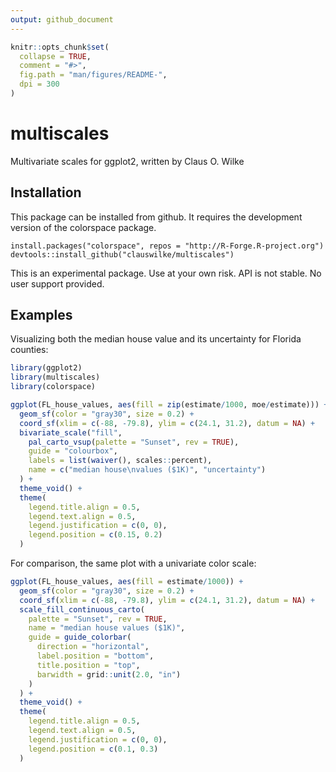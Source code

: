 ```yaml
---
output: github_document
---
```


<!-- README.md is generated from README.Rmd. Please edit that file -->

```r
knitr::opts_chunk$set(
  collapse = TRUE,
  comment = "#>",
  fig.path = "man/figures/README-",
  dpi = 300
)
```

# multiscales

Multivariate scales for ggplot2, written by Claus O. Wilke


## Installation

This package can be installed from github. It requires the development version of the colorspace package.
```
install.packages("colorspace", repos = "http://R-Forge.R-project.org")
devtools::install_github("clauswilke/multiscales")
```
This is an experimental package. Use at your own risk. API is not stable. No user support provided.

## Examples

Visualizing both the median house value and its uncertainty for Florida counties:
```r
library(ggplot2)
library(multiscales)
library(colorspace)

ggplot(FL_house_values, aes(fill = zip(estimate/1000, moe/estimate))) +
  geom_sf(color = "gray30", size = 0.2) +
  coord_sf(xlim = c(-88, -79.8), ylim = c(24.1, 31.2), datum = NA) +
  bivariate_scale("fill",
    pal_carto_vsup(palette = "Sunset", rev = TRUE),
    guide = "colourbox",
    labels = list(waiver(), scales::percent),
    name = c("median house\nvalues ($1K)", "uncertainty")
  ) +
  theme_void() +
  theme(
    legend.title.align = 0.5,
    legend.text.align = 0.5,
    legend.justification = c(0, 0),
    legend.position = c(0.15, 0.2)
  )
```

For comparison, the same plot with a univariate color scale:
```r
ggplot(FL_house_values, aes(fill = estimate/1000)) +
  geom_sf(color = "gray30", size = 0.2) +
  coord_sf(xlim = c(-88, -79.8), ylim = c(24.1, 31.2), datum = NA) +
  scale_fill_continuous_carto(
    palette = "Sunset", rev = TRUE,
    name = "median house values ($1K)",
    guide = guide_colorbar(
      direction = "horizontal",
      label.position = "bottom",
      title.position = "top",
      barwidth = grid::unit(2.0, "in")
    )
  ) +
  theme_void() +
  theme(
    legend.title.align = 0.5,
    legend.text.align = 0.5,
    legend.justification = c(0, 0),
    legend.position = c(0.1, 0.3)
  )
```
